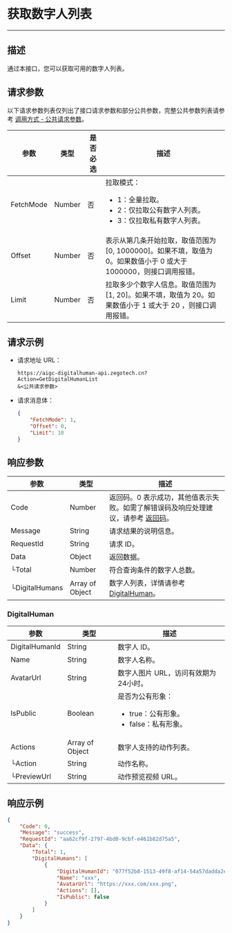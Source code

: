 
# 获取数字人列表

---

##  描述

通过本接口，您可以获取可用的数字人列表。

<PostPrototype link="https://aigc-digitalhuman-api.zegotech.cn?Action=GetDigitalHumanList" />

## 请求参数

以下请求参数列表仅列出了接口请求参数和部分公共参数，完整公共参数列表请参考 [调用方式 - 公共请求参数](./../accessing-server-apis.mdx#公共请求参数)。

| 参数               | 类型   | 是否必选 | 描述             |
|------------------|------|------|-------------------------|
| FetchMode      | Number | 否    | 拉取模式：<ul><li>1：全量拉取。</li><li>2：仅拉取公有数字人列表。</li><li>3：仅拉取私有数字人列表。</li></ul>      |
| Offset         | Number | 否    | 表示从第几条开始拉取，取值范围为 [0, 1000000]。如果不填，取值为 0。如果数值小于 0 或大于 1000000，则接口调用报错。|
| Limit          | Number | 否    | 拉取多少个数字人信息。取值范围为 [1, 20]。如果不填，取值为 20。如果数值小于 1 或大于 20 ，则接口调用报错。 |


## 请求示例

- 请求地址 URL：
    ```https
    https://aigc-digitalhuman-api.zegotech.cn?Action=GetDigitalHumanList
    &<公共请求参数>
    ```

- 请求消息体：

    ```json
    {
        "FetchMode": 1,
        "Offset": 0,
        "Limit": 10
    }
    ```

## 响应参数

| 参数 | 类型 | 描述 |
|------|------|------|
| Code | Number | 返回码。0 表示成功，其他值表示失败。如需了解错误码及响应处理建议，请参考 [返回码](./../return-codes.mdx)。 |
| Message | String | 请求结果的说明信息。 |
| RequestId | String | 请求 ID。 |
| Data | Object | 返回数据。 |
| └Total | Number | 符合查询条件的数字人总数。|
| └DigitalHumans | Array of Object | 数字人列表，详情请参考 [DigitalHuman](#digitalhuman)。 |

### DigitalHuman

| 参数 | 类型 | 描述 |
|------|------|------|
| DigitalHumanId      | String       | 数字人 ID。 |
| Name | String | 数字人名称。 |
| AvatarUrl | String | 数字人图片 URL，访问有效期为24小时。 |
| IsPublic | Boolean | 是否为公有形象：<ul><li>true：公有形象。</li><li>false：私有形象。</li></ul> |
| Actions | Array of Object | 数字人支持的动作列表。 |
| └Action | String | 动作名称。 |
| └PreviewUrl | String | 动作预览视频 URL。 | 


## 响应示例

```json
{
    "Code": 0,
    "Message": "success",
    "RequestId": "aa62cf9f-2797-4bd0-9cbf-e461b82d75a5",
    "Data": {
        "Total": 1,
        "DigitalHumans": [
            {
                "DigitalHumanId": "077f52b8-1513-49f8-af14-54a57dadda2e",
                "Name": "xxx",
                "AvatarUrl": "https://xxx.com/xxx.png",
                "Actions": [],
                "IsPublic": false
            }
        ]
    }
}
```
